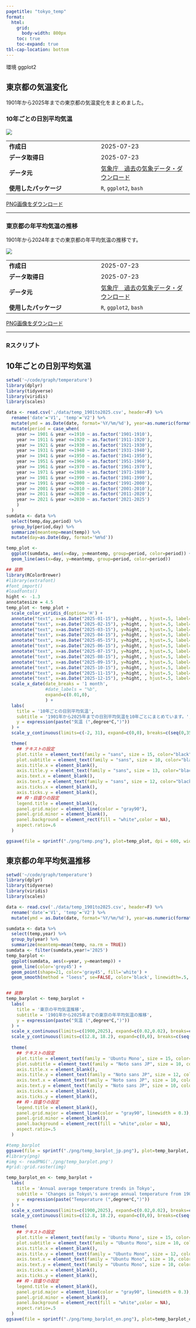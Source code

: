 ```yaml
---
pagetitle: "tokyo_temp"
format: 
  html:
    grid: 
      body-width: 800px
    toc: true
    toc-expand: true
tbl-cap-location: bottom
---
```


<span class="badge rounded-pill bg-environment">環境</span>
<span class="badge rounded-pill bg-ggplot2">ggplot2</span>


## 東京都の気温変化
1901年から2025年までの東京都の気温変化をまとめました。


### 10年ごとの日別平均気温

![](./temp.png)

|        |        |
| ------ | ------ |
| **作成日** | 2025-07-23 |
| **データ取得日** | 2025-07-23 |
| **データ元** | [気象庁　過去の気象データ・ダウンロード](https://www.data.jma.go.jp/risk/obsdl/) |
| **使用したパッケージ** | `R`, `ggplot2`, `bash`|

<a href="./temp.png" download="tokyo_temp.png" class="btn btn-outline-primary">PNG画像をダウンロード</a>

___

### 東京都の年平均気温の推移
1901年から2024年までの東京都の年平均気温の推移です。

![](./temp_lineplot_jp.png)


|        |        |
| ------ | ------ |
| **作成日** | 2025-07-23 |
| **データ取得日** | 2025-07-23 |
| **データ元** | [気象庁　過去の気象データ・ダウンロード](https://www.data.jma.go.jp/risk/obsdl/) |
| **使用したパッケージ** | `R`, `ggplot2`, `bash`|

<a href="./temp_lineplot.png" download="tokyo_temp_line.png" class="btn btn-outline-primary">PNG画像をダウンロード</a>

---

### Rスクリプト

:::{.panel-tabset}
##  10年ごとの日別平均気温
```R
setwd('~/code/graph/temperature')
library(dplyr)
library(tidyverse)
library(viridis)
library(scales)

data <- read.csv('./data/temp_1901to2025.csv', header=F) %>%
  rename('date'='V1', 'temp'='V2') %>%
  mutate(ymd = as.Date(date, format='%Y/%m/%d'), year=as.numeric(format(ymd, '%Y')), day=format(ymd, '%m%d')) %>%
  mutate(period = case_when(
    year >= 1901 & year <=1910 ~ as.factor('1901-1910'),
    year >= 1911 & year <=1920 ~ as.factor('1911-1920'),
    year >= 1921 & year <=1930 ~ as.factor('1921-1930'),
    year >= 1931 & year <=1940 ~ as.factor('1931-1940'),
    year >= 1941 & year <=1950 ~ as.factor('1941-1950'),
    year >= 1951 & year <=1960 ~ as.factor('1951-1960'),
    year >= 1961 & year <=1970 ~ as.factor('1961-1970'),
    year >= 1971 & year <=1980 ~ as.factor('1971-1980'),
    year >= 1981 & year <=1990 ~ as.factor('1981-1990'),
    year >= 1991 & year <=2000 ~ as.factor('1991-2000'),
    year >= 2001 & year <=2010 ~ as.factor('2001-2010'),
    year >= 2011 & year <=2020 ~ as.factor('2011-2020'),
    year >= 2021 & year <=2030 ~ as.factor('2021-2025')
    )
  )
sumdata <- data %>%
  select(temp,day,period) %>% 
  group_by(period,day) %>%
  summarize(meantemp=mean(temp)) %>%
  mutate(day=as.Date(day, format='%m%d'))

temp_plot <-
  ggplot(sumdata, aes(x=day, y=meantemp, group=period, color=period)) +
  geom_line(aes(x=day, y=meantemp, group=period, color=period))

## 装飾
library(RColorBrewer)
#library(extrafont)
#font_import()
#loadfonts()
hight <- -1.3
annotatesize = 4.5
temp_plot <- temp_plot +
  scale_color_viridis_d(option='H') +
  annotate("text", x=as.Date("2025-01-15"), y=hight, , hjust=.5, label="1月", family='Noto Sans JP', size=annotatesize) +
  annotate("text", x=as.Date("2025-02-15"), y=hight, , hjust=.5, label="2月", family='Noto Sans JP', size=annotatesize) +
  annotate("text", x=as.Date("2025-03-15"), y=hight, , hjust=.5, label="3月", family='Noto Sans JP', size=annotatesize) +
  annotate("text", x=as.Date("2025-04-15"), y=hight, , hjust=.5, label="4月", family='Noto Sans JP', size=annotatesize) +
  annotate("text", x=as.Date("2025-05-15"), y=hight, , hjust=.5, label="5月", family='Noto Sans JP', size=annotatesize) +
  annotate("text", x=as.Date("2025-06-15"), y=hight, , hjust=.5, label="6月", family='Noto Sans JP', size=annotatesize) +
  annotate("text", x=as.Date("2025-07-15"), y=hight, , hjust=.5, label="7月", family='Noto Sans JP', size=annotatesize) +
  annotate("text", x=as.Date("2025-08-15"), y=hight, , hjust=.5, label="8月", family='Noto Sans JP', size=annotatesize) +
  annotate("text", x=as.Date("2025-09-15"), y=hight, , hjust=.5, label="9月", family='Noto Sans JP', size=annotatesize) +
  annotate("text", x=as.Date("2025-10-15"), y=hight, , hjust=.5, label="10月", family='Noto Sans JP', size=annotatesize) +
  annotate("text", x=as.Date("2025-11-15"), y=hight, , hjust=.5, label="11月", family='Noto Sans JP', size=annotatesize) +
  annotate("text", x=as.Date("2025-12-15"), y=hight, , hjust=.5, label="12月", family='Noto Sans JP', size=annotatesize) +
  scale_x_date(date_breaks = '1 month',
               #date_labels = "%b",
               expand=c(0.01,0),
               ) +
  labs(
    title = '10年ごとの日別平均気温',
    subtitle = '1901年から2025年までの日別平均気温を10年ごとにまとめています。',
    y = expression(paste("気温 (",degree*C,")"))
  ) +
  scale_y_continuous(limits=c(-2, 31), expand=c(0,0), breaks=c(seq(0,35,5))) +

  theme(
    ## テキストの設定
    plot.title = element_text(family = "sans", size = 15, color="black", hjust = 0),
    plot.subtitle = element_text(family = "sans", size = 10, color="black", hjust = 0),
    axis.title.x = element_blank(),
    axis.title.y = element_text(family = "sans", size = 13, color="black", hjust = 0.5),
    axis.text.x = element_blank(),
    axis.text.y = element_text(family = "sans", size = 12, color="black", hjust = 0.5),
    axis.ticks.x = element_blank(),
    axis.ticks.y = element_blank(),
    ## 枠・目盛りの設定
    legend.title = element_blank(),
    panel.grid.major = element_line(color = "gray90"),
    panel.grid.minor = element_blank(),
    panel.background = element_rect(fill = "white",color = NA),
    aspect.ratio=.6
  )

ggsave(file = sprintf("./png/temp.png"), plot=temp_plot, dpi = 600, width = 8, height = 5)
```
## 東京都の年平均気温推移
```R
setwd('~/code/graph/temperature')
library(dplyr)
library(tidyverse)
library(viridis)
library(scales)

data <- read.csv('./data/temp_1901to2025.csv', header=F) %>%
  rename('date'='V1', 'temp'='V2') %>%
  mutate(ymd = as.Date(date, format='%Y/%m/%d'), year=as.numeric(format(ymd, '%Y')))

sumdata <- data %>%
  select(temp,year) %>% 
  group_by(year) %>%
  summarize(meantemp=mean(temp, na.rm = TRUE))
sumdata <- filter(sumdata,year!='2025')
temp_barplot <-
  ggplot(sumdata, aes(x=year, y=meantemp)) +
  geom_line(color='grey45') +
  geom_point(shape=21, color='gray45', fill='white') +
  geom_smooth(method = "loess", se=FALSE, color='black', linewidth=.5, span = .4)


## 装飾
temp_barplot <- temp_barplot +
  labs(
    title = '東京の平均気温推移',
    subtitle = '1901年から2025年までの東京の年平均気温の推移',
    y = expression(paste("気温 (",degree*C,")"))
  ) +
  scale_x_continuous(limits=c(1900,2025), expand=c(0.02,0.02), breaks=c(seq(1900,2050,10)))+
  scale_y_continuous(limits=c(12.8, 18.2), expand=c(0,0), breaks=c(seq(0,20,1))) +
  
  theme(
    ## テキストの設定
    plot.title = element_text(family = 'Ubuntu Mono', size = 15, color="black", hjust = 0),
    plot.subtitle = element_text(family = "Noto sans JP", size = 10, color="black", hjust = 0),
    axis.title.x = element_blank(),
    axis.title.y = element_text(family = "Noto sans JP", size = 12, color="black", hjust = 0.5),
    axis.text.x = element_text(family = "Noto sans JP", size = 10, color="black", angle = 45, hjust = 1),
    axis.text.y = element_text(family = "Noto sans JP", size = 10, color="black", hjust = 0.5),
    axis.ticks.x = element_blank(),
    axis.ticks.y = element_blank(),
    ## 枠・目盛りの設定
    legend.title = element_blank(),
    panel.grid.major = element_line(color = "gray90", linewidth = 0.3),
    panel.grid.minor = element_blank(),
    panel.background = element_rect(fill = "white",color = NA),
    aspect.ratio=.5
  )

#temp_barplot
ggsave(file = sprintf("./png/temp_barplot_jp.png"), plot=temp_barplot, dpi = 600, width = 7, height = 5)
#library(png)
#img <- readPNG('./png/temp_barplot.png')
#grid::grid.raster(img)

temp_barplot_en <- temp_barplot +
  labs(
    title = 'Annual average temperature trends in Tokyo',
    subtitle = 'Changes in Tokyo\'s average annual temperature from 1901 to 2025',
    y = expression(paste("Temperature (",degree*C,")"))
  ) +
  scale_x_continuous(limits=c(1900,2025), expand=c(0.02,0.02), breaks=c(seq(1900,2050,10)))+
  scale_y_continuous(limits=c(12.8, 18.2), expand=c(0,0), breaks=c(seq(0,20,1))) +
  
  theme(
    ## テキストの設定
    plot.title = element_text(family = 'Ubuntu Mono', size = 15, color="black", hjust = 0),
    plot.subtitle = element_text(family = "Ubuntu Mono", size = 10, color="black", hjust = 0),
    axis.title.x = element_blank(),
    axis.title.y = element_text(family = "Ubuntu Mono", size = 12, color="black", hjust = 0.5),
    axis.text.x = element_text(family = "Ubuntu Mono", size = 10, color="black", angle = 45, hjust = 1),
    axis.text.y = element_text(family = "Ubuntu Mono", size = 10, color="black", hjust = 0.5),
    axis.ticks.x = element_blank(),
    axis.ticks.y = element_blank(),
    ## 枠・目盛りの設定
    legend.title = element_blank(),
    panel.grid.major = element_line(color = "gray90", linewidth = 0.3),
    panel.grid.minor = element_blank(),
    panel.background = element_rect(fill = "white",color = NA),
    aspect.ratio=.5
  )
ggsave(file = sprintf("./png/temp_barplot_en.png"), plot=temp_barplot_en, dpi = 600, width = 7, height = 5)
```
:::
